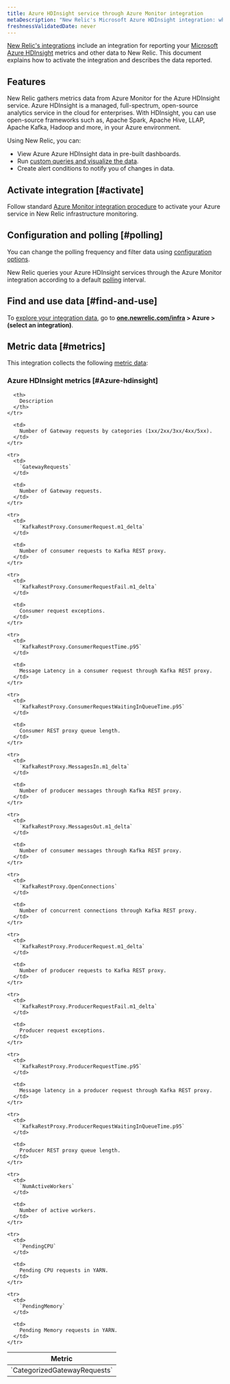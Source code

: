 ```yaml
---
title: Azure HDInsight service through Azure Monitor integration
metaDescription: "New Relic's Microsoft Azure HDInsight integration: what data it reports and how to enable it."
freshnessValidatedDate: never
---
```


[New Relic's integrations](/docs/infrastructure/introduction-infra-monitoring) include an integration for reporting your [Microsoft Azure HDInsight](https://azure.microsoft.com/en-us/products/hdinsight/) metrics and other data to New Relic. This document explains how to activate the integration and describes the data reported.

## Features

New Relic gathers metrics data from Azure Monitor for the Azure HDInsight service. Azure HDInsight is a managed, full-spectrum, open-source analytics service in the cloud for enterprises. With HDInsight, you can use open-source frameworks such as, Apache Spark, Apache Hive, LLAP, Apache Kafka, Hadoop and more, in your Azure environment.

Using New Relic, you can:

* View Azure Azure HDInsight data in pre-built dashboards.
* Run [custom queries and visualize the data](/docs/infrastructure/integrations-getting-started/getting-started/use-integration-data-new-relic-insights).
* Create alert conditions to notify you of changes in data.

## Activate integration [#activate]

Follow standard [Azure Monitor integration procedure](/docs/infrastructure/microsoft-azure-integrations/azure-integrations-list/azure-monitor) to activate your Azure service in New Relic infrastructure monitoring.

## Configuration and polling [#polling]

You can change the polling frequency and filter data using [configuration options](/docs/infrastructure/microsoft-azure-integrations/azure-integrations-list/azure-monitor/#settings).

New Relic queries your Azure HDInsight services through the Azure Monitor integration according to a default [polling](/docs/infrastructure/microsoft-azure-integrations/azure-integrations-list/azure-monitor/#settings) interval.

## Find and use data [#find-and-use]

To [explore your integration data](/docs/infrastructure/integrations/find-use-infrastructure-integration-data), go to <DNT>**[one.newrelic.com/infra](https://one.newrelic.com/infra) > Azure > (select an integration)**</DNT>.

## Metric data [#metrics]

This integration collects the following [metric data](/docs/infrastructure/integrations-getting-started/getting-started/understand-integration-data-data-types#metric):

### Azure HDInsight metrics [#Azure-hdinsight]

<table>
  <thead>
    <tr>
      <th style={{ width: "300px" }}>
        Metric
      </th>

      <th>
        Description
      </th>
    </tr>
  </thead>

  <tbody>
    <tr>
      <td>
        `CategorizedGatewayRequests`
      </td>

      <td>
        Number of Gateway requests by categories (1xx/2xx/3xx/4xx/5xx).
      </td>
    </tr>

    <tr>
      <td>
        `GatewayRequests`
      </td>

      <td>
        Number of Gateway requests.
      </td>
    </tr>

    <tr>
      <td>
        `KafkaRestProxy.ConsumerRequest.m1_delta`
      </td>

      <td>
        Number of consumer requests to Kafka REST proxy.
      </td>
    </tr>

    <tr>
      <td>
        `KafkaRestProxy.ConsumerRequestFail.m1_delta`
      </td>

      <td>
        Consumer request exceptions.
      </td>
    </tr>

    <tr>
      <td>
        `KafkaRestProxy.ConsumerRequestTime.p95`
      </td>

      <td>
        Message Latency in a consumer request through Kafka REST proxy.
      </td>
    </tr>

    <tr>
      <td>
        `KafkaRestProxy.ConsumerRequestWaitingInQueueTime.p95`
      </td>

      <td>
        Consumer REST proxy queue length.
      </td>
    </tr>

    <tr>
      <td>
        `KafkaRestProxy.MessagesIn.m1_delta`
      </td>

      <td>
        Number of producer messages through Kafka REST proxy.
      </td>
    </tr>

    <tr>
      <td>
        `KafkaRestProxy.MessagesOut.m1_delta`
      </td>

      <td>
        Number of consumer messages through Kafka REST proxy.
      </td>
    </tr>

    <tr>
      <td>
        `KafkaRestProxy.OpenConnections`
      </td>

      <td>
        Number of concurrent connections through Kafka REST proxy.
      </td>
    </tr>

    <tr>
      <td>
        `KafkaRestProxy.ProducerRequest.m1_delta`
      </td>

      <td>
        Number of producer requests to Kafka REST proxy.
      </td>
    </tr>

    <tr>
      <td>
        `KafkaRestProxy.ProducerRequestFail.m1_delta`
      </td>

      <td>
        Producer request exceptions.
      </td>
    </tr>

    <tr>
      <td>
        `KafkaRestProxy.ProducerRequestTime.p95`
      </td>

      <td>
        Message latency in a producer request through Kafka REST proxy.
      </td>
    </tr>

    <tr>
      <td>
        `KafkaRestProxy.ProducerRequestWaitingInQueueTime.p95`
      </td>

      <td>
        Producer REST proxy queue length.
      </td>
    </tr>

    <tr>
      <td>
        `NumActiveWorkers`
      </td>

      <td>
        Number of active workers.
      </td>
    </tr>

    <tr>
      <td>
        `PendingCPU`
      </td>

      <td>
        Pending CPU requests in YARN.
      </td>
    </tr>

    <tr>
      <td>
        `PendingMemory`
      </td>

      <td>
        Pending Memory requests in YARN.
      </td>
    </tr>
  </tbody>
</table>
